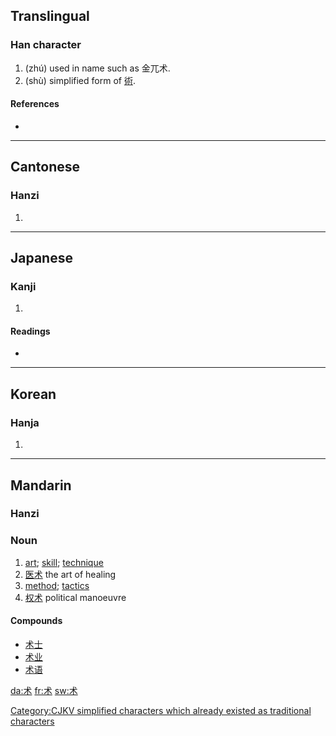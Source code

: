 {{also|術}}
==Translingual==

===Han character===
{{Han char|rn=75|rad=木|as=01|sn=5|four=|canj=戈木 (ID)}}

# (zhú) used in name such as 金兀术.
# (shù) simplified form of [[術]].

====References====
* {{Han ref|kx=0509.121|hdz=21152.020|uh=672F|ud=26415}}

----

==Cantonese==

===Hanzi===
{{yue-hanzi|jyut=|y=seut6}}

# {{defn|Cantonese}}

----

==Japanese==

===Kanji===
{{ja-kanji|grade=|rs=木01}}

# {{defn|Japanese}}

====Readings====
* {{ja-readings|on=[[じゅつ]] (jutsu), [[しゅつ]] (shutsu), [[ちゅつ]] (chutsu)|kun=[[もちあわ]] (mochiawa)}}

----

==Korean==

===Hanja===
{{ko-hanja|hangeul=출|eumhun=|rv=chul|mr=ch'ul|y=chwul}}

# {{defn|Korean}}

----

==Mandarin==

===Hanzi===
{{cmn-hanzi|tra=術|pin=[[shù]] ([[shu4]]), [[zhú]] ([[zhu2]])|wg=shu<sup>4</sup>, chu<sup>2</sup>}}

===Noun===
{{cmn-noun|s|pin=shù|pint=shu4|tra=術|sim=术|rs=木01}}

# [[art]]; [[skill]]; [[technique]]
# [[医术]] the art of healing
# [[method]]; [[tactics]]
# [[权术]] political manoeuvre

====Compounds====
* [[术士]]
* [[术业]]
* [[术语]]

[[Category:CJKV simplified characters which already existed as traditional characters]]

[[da:术]]
[[fr:术]]
[[sw:术]]